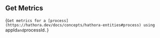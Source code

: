 ## Get Metrics

{`Get metrics for a [process](https://hathora.dev/docs/concepts/hathora-entities#process) using `appId` and `processId`.`}